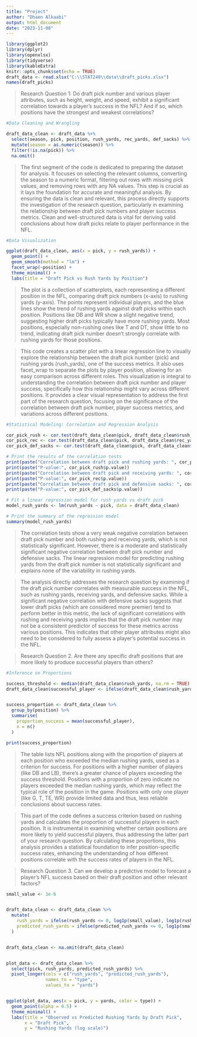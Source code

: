 ---
title: "Project"
author: "Dhaen Alkaabi"
output: html_document
date: "2023-11-08"
---

```{r setup, include=FALSE}
library(ggplot2)
library(dplyr)
library(openxlsx)
library(tidyverse)
library(kableExtra)
knitr::opts_chunk$set(echo = TRUE)
draft_data <- read.xlsx("C:\\STAT240\\data\\draft_picks.xlsx")
names(draft_picks)


```

> Research Question 1: Do draft pick number and various player attributes, such as height, weight, and speed, exhibit a significant correlation towards a player's success in the NFL? And if so, which positions have the strongest and weakest correlations?

```{r}
#Data Cleaning and Wrangling

draft_data_clean <- draft_data %>%
  select(season, pick, position, rush_yards, rec_yards, def_sacks) %>%
  mutate(season = as.numeric(season)) %>% 
  filter(!is.na(pick)) %>%
  na.omit() 
```

> The first segment of the code is dedicated to preparing the dataset for analysis. It focuses on selecting the relevant columns, converting the season to a numeric format, filtering out rows with missing pick values, and removing rows with any NA values. This step is crucial as it lays the foundation for accurate and meaningful analysis. By ensuring the data is clean and relevant, this process directly supports the investigation of the research question, particularly in examining the relationship between draft pick numbers and player success metrics. Clean and well-structured data is vital for deriving valid conclusions about how draft picks relate to player performance in the NFL.



```{r}
#Data Visualization

ggplot(draft_data_clean, aes(x = pick, y = rush_yards)) +
  geom_point() +
  geom_smooth(method = "lm") +
  facet_wrap(~position) +
  theme_minimal() +
  labs(title = "Draft Pick vs Rush Yards by Position")
```

> The plot is a collection of scatterplots, each representing a different position in the NFL, comparing draft pick numbers (x-axis) to rushing yards (y-axis). The points represent individual players, and the blue lines show the trend of rushing yards against draft picks within each position. Positions like DB and WR show a slight negative trend, suggesting higher draft picks typically have more rushing yards. Most positions, especially non-rushing ones like T and DT, show little to no trend, indicating draft pick number doesn't strongly correlate with rushing yards for those positions.

> This code creates a scatter plot with a linear regression line to visually explore the relationship between the draft pick number (pick) and rushing yards (rush_yards), one of the success metrics. It also uses facet_wrap to separate the plots by player position, allowing for an easy comparison across different roles. This visualization is integral to understanding the correlation between draft pick number and player success, specifically how this relationship might vary across different positions. It provides a clear visual representation to address the first part of the research question, focusing on the significance of the correlation between draft pick number, player success metrics, and variations across different positions.

```{r}
#Statistical Modeling: Correlation and Regression Analysis

cor_pick_rush <- cor.test(draft_data_clean$pick, draft_data_clean$rush_yards, use = "complete.obs")
cor_pick_rec <- cor.test(draft_data_clean$pick, draft_data_clean$rec_yards, use = "complete.obs")
cor_pick_def_sacks <- cor.test(draft_data_clean$pick, draft_data_clean$def_sacks, use = "complete.obs")

# Print the results of the correlation tests
print(paste("Correlation between draft pick and rushing yards: ", cor_pick_rush$estimate))
print(paste("P-value:", cor_pick_rush$p.value))
print(paste("Correlation between draft pick and receiving yards: ", cor_pick_rec$estimate))
print(paste("P-value:", cor_pick_rec$p.value))
print(paste("Correlation between draft pick and defensive sacks: ", cor_pick_def_sacks$estimate))
print(paste("P-value:", cor_pick_def_sacks$p.value))

# Fit a linear regression model for rush yards vs draft pick
model_rush_yards <- lm(rush_yards ~ pick, data = draft_data_clean)

# Print the summary of the regression model
summary(model_rush_yards)
```

> The correlation tests show a very weak negative correlation between draft pick number and both rushing and receiving yards, which is not statistically significant. However, there is a moderate and statistically significant negative correlation between draft pick number and defensive sacks. The linear regression model for predicting rushing yards from the draft pick number is not statistically significant and explains none of the variability in rushing yards.

> The analysis directly addresses the research question by examining if the draft pick number correlates with measurable success in the NFL, such as rushing yards, receiving yards, and defensive sacks. While a significant negative correlation with defensive sacks suggests that lower draft picks (which are considered more premier) tend to perform better in this metric, the lack of significant correlations with rushing and receiving yards implies that the draft pick number may not be a consistent predictor of success for these metrics across various positions. This indicates that other player attributes might also need to be considered to fully assess a player's potential success in the NFL.

> Research Question 2. Are there any specific draft positions that are more likely to produce successful players than others?

```{r}
#Inference on Proportions

success_threshold <- median(draft_data_clean$rush_yards, na.rm = TRUE)
draft_data_clean$successful_player <- ifelse(draft_data_clean$rush_yards > success_threshold, 1, 0)


success_proportion <- draft_data_clean %>%
  group_by(position) %>%
  summarise(
    proportion_success = mean(successful_player),
    n = n()
  )

print(success_proportion)
```

> The table lists NFL positions along with the proportion of players at each position who exceeded the median rushing yards, used as a criterion for success. For positions with a higher number of players (like DB and LB), there's a greater chance of players exceeding the success threshold. Positions with a proportion of zero indicate no players exceeded the median rushing yards, which may reflect the typical role of the position in the game. Positions with only one player (like G, T, TE, WR) provide limited data and thus, less reliable conclusions about success rates.

> This part of the code defines a success criterion based on rushing yards and calculates the proportion of successful players in each position. It is instrumental in examining whether certain positions are more likely to yield successful players, thus addressing the latter part of your research question. By calculating these proportions, this analysis provides a statistical foundation to infer position-specific success rates, enhancing the understanding of how different positions correlate with the success rates of players in the NFL.

> Research Question 3. Can we develop a predictive model to forecast a player's NFL success based on their draft position and other relevant factors?

```{r}
small_value <- 1e-6


draft_data_clean <- draft_data_clean %>%
  mutate(
    rush_yards = ifelse(rush_yards <= 0, log1p(small_value), log1p(rush_yards)),
    predicted_rush_yards = ifelse(predicted_rush_yards <= 0, log1p(small_value), log1p(predicted_rush_yards))
  )


draft_data_clean <- na.omit(draft_data_clean)


plot_data <- draft_data_clean %>%
  select(pick, rush_yards, predicted_rush_yards) %>%
  pivot_longer(cols = c("rush_yards", "predicted_rush_yards"),
               names_to = "type",
               values_to = "yards")


ggplot(plot_data, aes(x = pick, y = yards, color = type)) +
  geom_point(alpha = 0.5) +
  theme_minimal() +
  labs(title = "Observed vs Predicted Rushing Yards by Draft Pick",
       x = "Draft Pick",
       y = "Rushing Yards (log scale)")
```

```{r}

```

```{r}

```

```{r}

```

```{r}

```